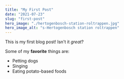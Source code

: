 ```yaml
---
title: "My First Post"
date: "2021-07-23"
slug: "first-post"
hero_image: "./hertogenbosch-station-roltrappen.jpg"
hero_image_alt: "s-Hertogenbosch station roltrappen"
---
```


This is my first blog post! Isn't it *great*?

Some of my **favorite** things are:

* Petting dogs
* Singing
* Eating potato-based foods